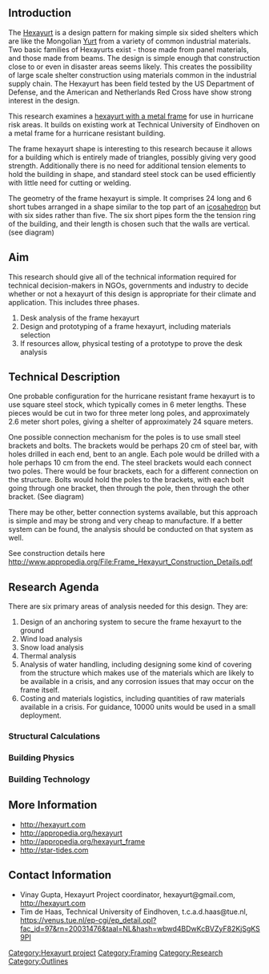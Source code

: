 == Introduction ==
The [[Hexayurt]] is a design pattern for making simple six sided shelters which are like the Mongolian [[Yurt]] from a variety of common industrial materials. Two basic families of Hexayurts exist - those made from panel materials, and those made from beams. The design is simple enough that construction close to or even in disaster areas seems likely. This creates the possibility of large scale shelter construction using materials common in the industrial supply chain. The Hexayurt has been field tested by the US Department of Defense, and the American and Netherlands Red Cross have show strong interest in the design.

This research examines a [[Hexayurt_frame | hexayurt with a metal frame]] for use in hurricane risk areas. It builds on existing work at Technical University of Eindhoven on a metal frame for a hurricane resistant building.

The frame hexayurt shape is interesting to this research because it allows for a building which is entirely made of triangles, possibly giving very good strength. Additionally there is no need for additional tension elements to hold the building in shape, and standard steel stock can be used efficiently with little need for cutting or welding.

The geometry of the frame hexayurt is simple. It comprises 24 long and 6 short tubes arranged in a shape similar to the top part of an [http://en.wikipedia.org/wiki/Icosahedron icosahedron] but with six sides rather than five. The six short pipes form the the tension ring of the building, and their length is chosen such that the walls are vertical. (see diagram)

== Aim ==
This research should give all of the technical information required for technical decision-makers in NGOs, governments and industry to decide whether or not a hexayurt of this design is appropriate for their climate and application. This includes three phases.

# Desk analysis of the frame hexayurt
# Design and prototyping of a frame hexayurt, including materials selection
# If resources allow, physical testing of a prototype to prove the desk analysis

== Technical Description ==
One probable configuration for the hurricane resistant frame hexayurt is to use square steel stock, which typically comes in 6 meter lengths. These pieces would be cut in two for three meter long poles, and approximately 2.6 meter short poles, giving a shelter of approximately 24 square meters.

One possible connection mechanism for the poles is to use small steel brackets and bolts. The brackets would be perhaps 20 cm of steel bar, with holes drilled in each end, bent to an angle. Each pole would be drilled with a hole perhaps 10 cm from the end. The steel brackets would each connect two poles. There would be four brackets, each for a different connection on the structure. Bolts would hold the poles to the brackets, with each bolt going through one bracket, then through the pole, then through the other bracket. (See diagram) 

There may be other, better connection systems available, but this approach is simple and may be strong and very cheap to manufacture. If a better system can be found, the analysis should be conducted on that system as well.

See construction details here http://www.appropedia.org/File:Frame_Hexayurt_Construction_Details.pdf

== Research Agenda ==
There are six primary areas of analysis needed for this design. They are:

# Design of an anchoring system to secure the frame hexayurt to the ground
# Wind load analysis
# Snow load analysis
# Thermal analysis
# Analysis of water handling, including designing some kind of covering from the structure which makes use of the materials which are likely to be available in a crisis, and any corrosion issues that may occur on the frame itself.
# Costing and materials logistics, including quantities of raw materials available in a crisis. For guidance, 10000 units would be used in a small deployment.

=== Structural Calculations ===
=== Building Physics ===
=== Building Technology ===

== More Information ==
*http://hexayurt.com
*http://appropedia.org/hexayurt
*http://appropedia.org/hexayurt_frame
*http://star-tides.com

== Contact Information ==
*Vinay Gupta, Hexayurt Project coordinator, hexayurt@gmail.com, http://hexayurt.com
*Tim de Haas, Technical University of Eindhoven, t.c.a.d.haas@tue.nl, https://venus.tue.nl/ep-cgi/ep_detail.opl?fac_id=97&rn=20031476&taal=NL&hash=wbwd4BDwKcBVZyF82KjSgKS9PI


[[Category:Hexayurt project]]
[[Category:Framing]]
[[Category:Research]]
[[Category:Outlines]]
